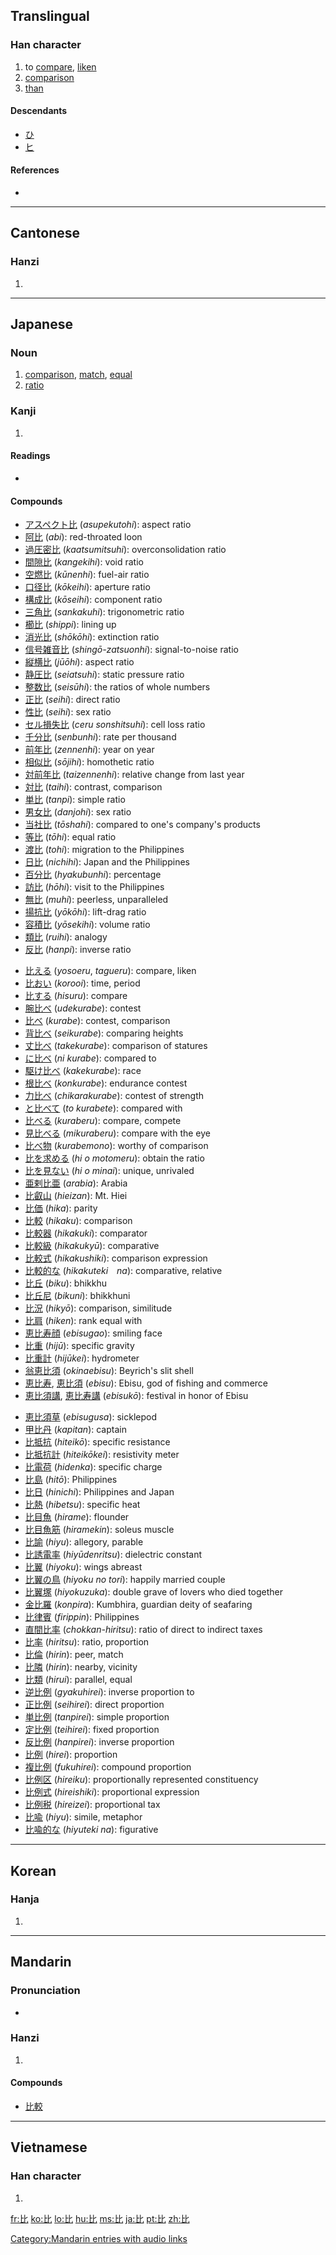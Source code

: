 ==Translingual==
{{stroke order|type=animate}}

===Han character===
{{Han char|rn=81|rad=比|as=00|sn=4|four=2171<sub>0</sub>|canj=心心 (PP)}}

# to [[compare]], [[liken]]
# [[comparison]]
# [[than]]

====Descendants====
* [[ひ]]
* [[ヒ]]

====References====
* {{Han ref|kx=0590.090|dkj=16743|dj=0982.040|hdz=21415.080|uh=6BD4|ud=27604|bh=A4F1|bd=42225}}

----

==Cantonese==

===Hanzi===
{{yue-hanzi|jyut=|y=bei2}}

# {{defn|Cantonese|sort=比00}}

----

==Japanese==

===Noun===
{{ja-noun|k|hira=ひ|rom=hi}}

# [[comparison]], [[match]], [[equal]]
# [[ratio]]

===Kanji===
{{ja-kanji|grade=5|rs=比00}}

# {{defn|Japanese}}

====Readings====
* {{ja-readings|on=[[ひ]] (''hi'')|kun=[[くらべる]] ([[比べる]], ''kuraberu'')|nanori=[[い]] (''i''), [[ぴっ]] (''bit''), [[これ]] (''kore'')}}

====Compounds====
{{rel-top3|compounds containing "比"}}
* [[アスペクト比]] (''asupekutohi''): aspect ratio
* [[阿比]] (''abi''): red-throated loon
* [[過圧密比]] (''kaatsumitsuhi''): overconsolidation ratio
* [[間隙比]] (''kangekihi''): void ratio
* [[空燃比]] (''kūnenhi''): fuel-air ratio
* [[口径比]] (''kōkeihi''): aperture ratio
* [[構成比]] (''kōseihi''): component ratio
* [[三角比]] (''sankakuhi''): trigonometric ratio
* [[櫛比]] (''shippi''): lining up
* [[消光比]] (''shōkōhi''): extinction ratio
* [[信号雑音比]] (''shingō-zatsuonhi''): signal-to-noise ratio
* [[縦横比]] (''jūōhi''): aspect ratio
* [[静圧比]] (''seiatsuhi''): static pressure ratio
* [[整数比]] (''seisūhi''): the ratios of whole numbers
* [[正比]] (''seihi''): direct ratio
* [[性比]] (''seihi''): sex ratio
* [[セル損失比]] (''ceru sonshitsuhi''): cell loss ratio
* [[千分比]] (''senbunhi''): rate per thousand
* [[前年比]] (''zennenhi''): year on year
* [[相似比]] (''sōjihi''): homothetic ratio
* [[対前年比]] (''taizennenhi''): relative change from last year
* [[対比]] (''taihi''): contrast, comparison
* [[単比]] (''tanpi''): simple ratio
* [[男女比]] (''danjohi''): sex ratio
* [[当社比]] (''tōshahi''): compared to one's company's products
* [[等比]] (''tōhi''): equal ratio
* [[渡比]] (''tohi''): migration to the Philippines
* [[日比]] (''nichihi''): Japan and the Philippines
* [[百分比]] (''hyakubunhi''): percentage
* [[訪比]] (''hōhi''): visit to the Philippines
* [[無比]] (''muhi''): peerless, unparalleled
* [[揚抗比]] (''yōkōhi''): lift-drag ratio
* [[容積比]] (''yōsekihi''): volume ratio
* [[類比]] (''ruihi''): analogy
* [[反比]] (''hanpi''): inverse ratio
{{rel-mid3}}
* [[比える]] (''yosoeru'', ''tagueru''): compare, liken
* [[比おい]] (''korooi''): time, period
* [[比する]] (''hisuru''): compare
* [[腕比べ]] (''udekurabe''): contest
* [[比べ]] (''kurabe''): contest, comparison
* [[背比べ]] (''seikurabe''): comparing heights
* [[丈比べ]] (''takekurabe''): comparison of statures
* [[に比べ]] (''ni kurabe''): compared to
* [[駆け比べ]] (''kakekurabe''): race
* [[根比べ]] (''konkurabe''): endurance contest
* [[力比べ]] (''chikarakurabe''): contest of strength
* [[と比べて]] (''to kurabete''): compared with
* [[比べる]] (''kuraberu''): compare, compete
* [[見比べる]] (''mikuraberu''): compare with the eye
* [[比べ物]] (''kurabemono''): worthy of comparison
* [[比を求める]] (''hi o motomeru''): obtain the ratio
* [[比を見ない]] (''hi o minai''): unique, unrivaled
* [[亜剌比亜]] (''arabia''): Arabia
* [[比叡山]] (''hieizan''): Mt. Hiei
* [[比価]] (''hika''): parity
* [[比較]] (''hikaku''): comparison
* [[比較器]] (''hikakuki''): comparator
* [[比較級]] (''hikakukyū''): comparative
* [[比較式]] (''hikakushiki''): comparison expression
* [[比較的な]] (''hikakuteki　na''): comparative, relative
* [[比丘]] (''biku''): bhikkhu
* [[比丘尼]] (''bikuni''): bhikkhuni
* [[比況]] (''hikyō''): comparison, similitude
* [[比肩]] (''hiken''): rank equal with
* [[恵比寿顔]] (''ebisugao''): smiling face
* [[比重]] (''hijū''): specific gravity
* [[比重計]] (''hijūkei''): hydrometer
* [[翁恵比須]] (''okinaebisu''): Beyrich's slit shell
* [[恵比寿]], [[恵比須]] (''ebisu''): Ebisu, god of fishing and commerce
* [[恵比須講]], [[恵比寿講]] (''ebisukō''): festival in honor of Ebisu
{{rel-mid3}}
* [[恵比須草]] (''ebisugusa''): sicklepod
* [[甲比丹]] (''kapitan''): captain
* [[比抵抗]] (''hiteikō''): specific resistance
* [[比抵抗計]] (''hiteikōkei''): resistivity meter
* [[比電荷]] (''hidenka''): specific charge
* [[比島]] (''hitō''): Philippines
* [[比日]] (''hinichi''): Philippines and Japan
* [[比熱]] (''hibetsu''): specific heat
* [[比目魚]] (''hirame''): flounder
* [[比目魚筋]] (''hiramekin''): soleus muscle
* [[比諭]] (''hiyu''): allegory, parable
* [[比誘電率]] (''hiyūdenritsu''): dielectric constant
* [[比翼]] (''hiyoku''): wings abreast
* [[比翼の鳥]] (''hiyoku no tori''): happily married couple
* [[比翼塚]] (''hiyokuzuka''): double grave of lovers who died together
* [[金比羅]] (''konpira''): Kumbhira, guardian deity of seafaring
* [[比律賓]] (''firippin''): Philippines
* [[直間比率]] (''chokkan-hiritsu''): ratio of direct to indirect taxes
* [[比率]] (''hiritsu''): ratio, proportion
* [[比倫]] (''hirin''): peer, match
* [[比隣]] (''hirin''): nearby, vicinity
* [[比類]] (''hirui''): parallel, equal
* [[逆比例]] (''gyakuhirei''): inverse proportion to
* [[正比例]] (''seihirei''): direct proportion
* [[単比例]] (''tanpirei''): simple proportion
* [[定比例]] (''teihirei''): fixed proportion
* [[反比例]] (''hanpirei''): inverse proportion
* [[比例]] (''hirei''): proportion
* [[複比例]] (''fukuhirei''): compound proportion
* [[比例区]] (''hireiku''): proportionally represented constituency
* [[比例式]] (''hireishiki''): proportional expression
* [[比例税]] (''hireizei''): proportional tax
* [[比喩]] (''hiyu''): simile, metaphor
* [[比喩的な]] (''hiyuteki na''): figurative
{{rel-bottom}}
----

==Korean==

===Hanja===
{{ko-hanja|hangeul=비|eumhun=|rv=bi|mr=pi|y=pi}}

# {{defn|Korean|sort=比00}}

----

==Mandarin==

===Pronunciation===
* {{audio|zh-bǐ.ogg|audio}}

===Hanzi===
{{cmn-hanzi|pin=[[bǐ]] ([[bi3]]), [[bì]] ([[bi4]]), [[pí]] ([[pi2]]), [[pǐ]] ([[pi3]])|wg=pi<sup>3</sup>, pi<sup>4</sup>, p'i<sup>2</sup>, p'i<sup>3</sup>}}

# {{defn|Mandarin|sort=比00}}

[[Category:Mandarin entries with audio links]]
====Compounds====
* [[比較]]

----

==Vietnamese==

===Han character===
{{vi-hantu|[[bỉ]], [[tỉ]], [[tị]], [[tí]]|rs=比00}}

# {{defn|Vietnamese|sort=比00}}

[[fr:比]]
[[ko:比]]
[[lo:比]]
[[hu:比]]
[[ms:比]]
[[ja:比]]
[[pt:比]]
[[zh:比]]